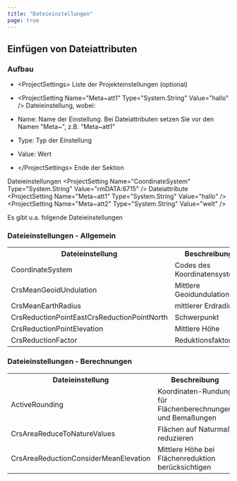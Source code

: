 ```yaml
---
title: "Dateieinstellungen"
page: true
---
```

## Einf&#252;gen von Dateiattributen

###  Aufbau

- <Bold>  &lt;ProjectSettings&gt; </Bold>  Liste der Projekteinstellungen (optional)

- <Bold> &lt;ProjectSetting Name=&quot;Meta~att1&quot; Type=&quot;System.String&quot; Value=&quot;hallo&quot; /&gt; </Bold>   Dateieinstellung, wobei:

- <Bold> Name: </Bold>  Name der Einstellung. Bei Dateiattributen setzen Sie vor den Namen &quot;Meta~&quot;, z.B. &quot;Meta~att1&quot;

- <Bold> Type: </Bold>  Typ der Einstellung

- <Bold> Value: </Bold>  Wert



- <Bold> &lt;/ProjectSettings&gt; </Bold>  Ende der Sektion




<Info>
    
 <Bold> Dateieinstellungen </Bold> 
    &lt;ProjectSetting Name=&quot;CoordinateSystem&quot; Type=&quot;System.String&quot; Value=&quot;rmDATA:6715&quot; /&gt;
 <Bold> Dateiattribute </Bold> 
&lt;ProjectSetting Name=&quot;Meta~att1&quot; Type=&quot;System.String&quot; Value=&quot;hallo&quot; /&gt;
&lt;ProjectSetting Name=&quot;Meta~att2&quot; Type=&quot;System.String&quot; Value=&quot;welt&quot; /&gt;
</Info>


Es gibt u.a. folgende Dateieinstellungen
### Dateieinstellungen - Allgemein
<table>
<tr><th>Dateieinstellung</th>
<th>Beschreibung</th>
</tr>
<tr><td>CoordinateSystem</td>
<td>Codes des Koordinatensystems</td>
</tr>
<tr><td>CrsMeanGeoidUndulation</td>
<td>Mittlere Geoidundulation</td>
</tr>
<tr><td>CrsMeanEarthRadius</td>
<td>mittlerer Erdradius </td>
</tr>
<tr><td>CrsReductionPointEastCrsReductionPointNorth</td>
<td>Schwerpunkt</td>
</tr>
<tr><td>CrsReductionPointElevation</td>
<td>Mittlere H&#246;he</td>
</tr>
<tr><td>CrsReductionFactor</td>
<td>Reduktionsfaktor</td>
</tr>
</table>


### Dateieinstellungen - Berechnungen
<table>
<tr><th>Dateieinstellung</th>
<th>Beschreibung</th>
</tr>
<tr><td>ActiveRounding</td>
<td>Koordinaten-Rundung f&#252;r Fl&#228;chenberechnungen und Bema&#223;ungen</td>
</tr>
<tr><td>CrsAreaReduceToNatureValues</td>
<td>Fl&#228;chen auf Naturma&#223; reduzieren</td>
</tr>
<tr><td>CrsAreaReductionConsiderMeanElevation</td>
<td>Mittlere H&#246;he bei Fl&#228;chenreduktion ber&#252;cksichtigen</td>
</tr>
</table>
